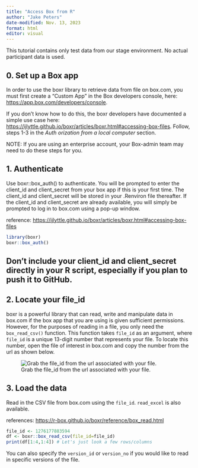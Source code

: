 ```yaml
---
title: "Access Box from R"
author: "Jake Peters"
date-modified: Nov. 13, 2023
format: html
editor: visual
---
```


::: callout-note
This tutorial contains only test data from our stage environment. No actual participant data is used.
:::

## 0. Set up a Box app

In order to use the boxr library to retrieve data from file on box.com, you must first create a "Custom App" in the Box developers console, here: <https://app.box.com/developers/console>.

If you don't know how to do this, the boxr developers have documented a simple use case here: <https://ijlyttle.github.io/boxr/articles/boxr.html#accessing-box-files>. Follow, steps 1-3 in the *Auth orization from a local computer* section.

NOTE: If you are using an enterprise account, your Box-admin team may need to do these steps for you.

## 1. Authenticate

Use boxr::box_auth() to authenticate. You will be prompted to enter the client_id and client_secret from your box app if this is your first time. The client_id and client_secret will be stored in your .Renviron file thereafter. If the client_id and client_secret are already available, you will simply be prompted to log in to box.com using a pop-up window.

reference: [https://ijlyttle.github.io/boxr/articles/boxr.html#accessing-box-files](#0)

```r
library(boxr)
boxr::box_auth()
```

::: callout-warning
## Don't include your client_id and client_secret directly in your R script, especially if you plan to push it to GitHub.
:::

## 2. Locate your file_id

boxr is a powerful library that can read, write and manipulate data in box.com if the box app that you are using is given sufficient permissions. However, for the purposes of reading in a file, you only need the `box_read_csv()` function. This function takes `file_id` as an argument, where `file_id` is a unique 13-digit number that represents your file. To locate this number, open the file of interest in box.com and copy the number from the url as shown below.

![Grab the file_id from the url associated with your file.](images/file_id.png)

## 3. Load the data

Read in the CSV file from box.com using the `file_id`. `read_excel` is also available.

references: <https://r-box.github.io/boxr/reference/box_read.html>

```r
file_id <- 1276177883594
df <- boxr::box_read_csv(file_id=file_id)
print(df[1:4,1:4]) # Let's just look a few rows/columns
```

::: callout-tip
You can also specify the `version_id` or `version_no` if you would like to read in specific versions of the file.
:::
